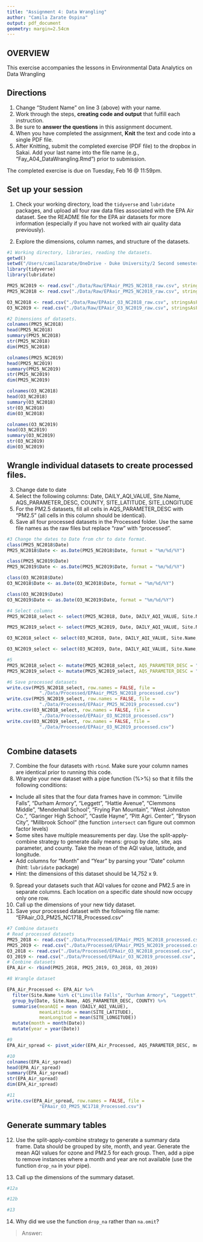 ```yaml
---
title: "Assignment 4: Data Wrangling"
author: "Camila Zarate Ospina"
output: pdf_document
geometry: margin=2.54cm
---
```


## OVERVIEW

This exercise accompanies the lessons in Environmental Data Analytics on Data Wrangling 

## Directions
1. Change "Student Name" on line 3 (above) with your name.
2. Work through the steps, **creating code and output** that fulfill each instruction.
3. Be sure to **answer the questions** in this assignment document.
4. When you have completed the assignment, **Knit** the text and code into a single PDF file.
5. After Knitting, submit the completed exercise (PDF file) to the dropbox in Sakai. Add your last name into the file name (e.g., "Fay_A04_DataWrangling.Rmd") prior to submission.

The completed exercise is due on Tuesday, Feb 16 @ 11:59pm.

## Set up your session 
1. Check your working directory, load the `tidyverse` and `lubridate` packages, and upload all four raw data files associated with the EPA Air dataset. See the README file for the EPA air datasets for more information (especially if you have not worked with air quality data previously). 

2. Explore the dimensions, column names, and structure of the datasets. 

```r
#1 Working directory, libraries, reading the datasets. 
getwd()
setwd("/Users/camilazarate/OneDrive - Duke University/2 Second semester/Data analytics/Environmental_Data_Analytics_2021")
library(tidyverse)
library(lubridate)

PM25_NC2019 <- read.csv("./Data/Raw/EPAair_PM25_NC2018_raw.csv", stringsAsFactors = TRUE)
PM25_NC2018 <- read.csv("./Data/Raw/EPAair_PM25_NC2019_raw.csv", stringsAsFactors = TRUE)

O3_NC2018 <- read.csv("./Data/Raw/EPAair_O3_NC2018_raw.csv", stringsAsFactors = TRUE)
O3_NC2019 <- read.csv("./Data/Raw/EPAair_O3_NC2019_raw.csv", stringsAsFactors = TRUE)

#2 Dimensions of datasets.
colnames(PM25_NC2018)
head(PM25_NC2018)
summary(PM25_NC2018)
str(PM25_NC2018)
dim(PM25_NC2018)

colnames(PM25_NC2019)
head(PM25_NC2019)
summary(PM25_NC2019)
str(PM25_NC2019)
dim(PM25_NC2019)

colnames(O3_NC2018)
head(O3_NC2018)
summary(O3_NC2018)
str(O3_NC2018)
dim(O3_NC2018)

colnames(O3_NC2019)
head(O3_NC2019)
summary(O3_NC2019)
str(O3_NC2019)
dim(O3_NC2019)

```

## Wrangle individual datasets to create processed files.
3. Change date to date
4. Select the following columns: Date, DAILY_AQI_VALUE, Site.Name, AQS_PARAMETER_DESC, COUNTY, SITE_LATITUDE, SITE_LONGITUDE
5. For the PM2.5 datasets, fill all cells in AQS_PARAMETER_DESC with "PM2.5" (all cells in this column should be identical).
6. Save all four processed datasets in the Processed folder. Use the same file names as the raw files but replace "raw" with "processed".

```r
#3 Change the dates to Date from chr to date format. 
class(PM25_NC2018$Date)
PM25_NC2018$Date <- as.Date(PM25_NC2018$Date, format = "%m/%d/%Y") 

class(PM25_NC2019$Date)
PM25_NC2019$Date <- as.Date(PM25_NC2019$Date, format = "%m/%d/%Y") 

class(O3_NC2018$Date)
O3_NC2018$Date <- as.Date(O3_NC2018$Date, format = "%m/%d/%Y") 

class(O3_NC2019$Date)
O3_NC2019$Date <- as.Date(O3_NC2019$Date, format = "%m/%d/%Y") 

#4 Select columns
PM25_NC2018_select <- select(PM25_NC2018, Date, DAILY_AQI_VALUE, Site.Name, AQS_PARAMETER_DESC, COUNTY, SITE_LATITUDE, SITE_LONGITUDE)

PM25_NC2019_select <- select(PM25_NC2019, Date, DAILY_AQI_VALUE, Site.Name, AQS_PARAMETER_DESC, COUNTY, SITE_LATITUDE, SITE_LONGITUDE)

O3_NC2018_select <- select(O3_NC2018, Date, DAILY_AQI_VALUE, Site.Name, AQS_PARAMETER_DESC, COUNTY, SITE_LATITUDE, SITE_LONGITUDE)

O3_NC2019_select <- select(O3_NC2019, Date, DAILY_AQI_VALUE, Site.Name, AQS_PARAMETER_DESC, COUNTY, SITE_LATITUDE, SITE_LONGITUDE)

#5
PM25_NC2018_select <- mutate(PM25_NC2018_select, AQS_PARAMETER_DESC = "PM2.5")
PM25_NC2019_select <- mutate(PM25_NC2019_select, AQS_PARAMETER_DESC = "PM2.5")

#6 Save processed datasets 
write.csv(PM25_NC2018_select, row.names = FALSE, file =
            "./Data/Processed/EPAair_PM25_NC2018_processed.csv")
write.csv(PM25_NC2019_select, row.names = FALSE, file =
            "./Data/Processed/EPAair_PM25_NC2019_processed.csv")
write.csv(O3_NC2018_select, row.names = FALSE, file =
            "./Data/Processed/EPAair_O3_NC2018_processed.csv")
write.csv(O3_NC2019_select, row.names = FALSE, file =
            "./Data/Processed/EPAair_O3_NC2019_processed.csv")
          
```

## Combine datasets
7. Combine the four datasets with `rbind`. Make sure your column names are identical prior to running this code. 
8. Wrangle your new dataset with a pipe function (%>%) so that it fills the following conditions: 

* Include all sites that the four data frames have in common: "Linville Falls", "Durham Armory", "Leggett", "Hattie Avenue", "Clemmons Middle", "Mendenhall School", "Frying Pan Mountain", "West Johnston Co.", "Garinger High School", "Castle Hayne", "Pitt Agri. Center", "Bryson City", "Millbrook School" (the function `intersect` can figure out common factor levels)
* Some sites have multiple measurements per day. Use the split-apply-combine strategy to generate daily means: group by date, site, aqs parameter, and county. Take the mean of the AQI value, latitude, and longitude.
* Add columns for "Month" and "Year" by parsing your "Date" column (hint: `lubridate` package)
* Hint: the dimensions of this dataset should be 14,752 x 9.

9. Spread your datasets such that AQI values for ozone and PM2.5 are in separate columns. Each location on a specific date should now occupy only one row.
10. Call up the dimensions of your new tidy dataset.
11. Save your processed dataset with the following file name: "EPAair_O3_PM25_NC1718_Processed.csv"

```r
#7 Combine datasets 
# Read processed datasets 
PM25_2018 <- read.csv("./Data/Processed/EPAair_PM25_NC2018_processed.csv", stringsAsFactors = TRUE)
PM25_2019 <- read.csv("./Data/Processed/EPAair_PM25_NC2019_processed.csv", stringsAsFactors = TRUE)
O3_2018 <- read.csv("./Data/Processed/EPAair_O3_NC2018_processed.csv", stringsAsFactors = TRUE)
O3_2019 <- read.csv("./Data/Processed/EPAair_O3_NC2019_processed.csv", stringsAsFactors = TRUE)
# Conbine datasets
EPA_Air <- rbind(PM25_2018, PM25_2019, O3_2018, O3_2019)

#8 Wrangle dataset

EPA_Air_Processed <- EPA_Air %>% 
  filter(Site.Name %in% c("Linville Falls", "Durham Armory", "Leggett", "Hattie Avenue", "Clemmons Middle", "Mendenhall School", "Frying Pan Mountain", "West Johnston Co.", "Garinger High School", "Castle Hayne", "Pitt Agri. Center", "Bryson City", "Millbrook School")) %>% 
  group_by(Date, Site.Name, AQS_PARAMETER_DESC, COUNTY) %>% 
  summarise(meanAQI = mean (DAILY_AQI_VALUE), 
            meanLatitude = mean(SITE_LATITUDE),
            meanLongitud = mean(SITE_LONGITUDE))
  mutate(month = month(Date))
  mutate(year = year(Date))

#9
EPA_Air_spread <- pivot_wider(EPA_Air_Processed, AQS_PARAMETER_DESC, meanAQI)

#10
colnames(EPA_Air_spread)
head(EPA_Air_spread)
summary(EPA_Air_spread)
str(EPA_Air_spread)
dim(EPA_Air_spread)

#11
write.csv(EPA_Air_spread, row.names = FALSE, file =
            "EPAair_O3_PM25_NC1718_Processed.csv")

```


## Generate summary tables
12. Use the split-apply-combine strategy to generate a summary data frame. Data should be grouped by site, month, and year. Generate the mean AQI values for ozone and PM2.5 for each group. Then, add a pipe to remove instances where a month and year are not available (use the function `drop_na` in your pipe). 

13. Call up the dimensions of the summary dataset.

```r
#12a

#12b

#13

```

14. Why did we use the function `drop_na` rather than `na.omit`?

> Answer: 
